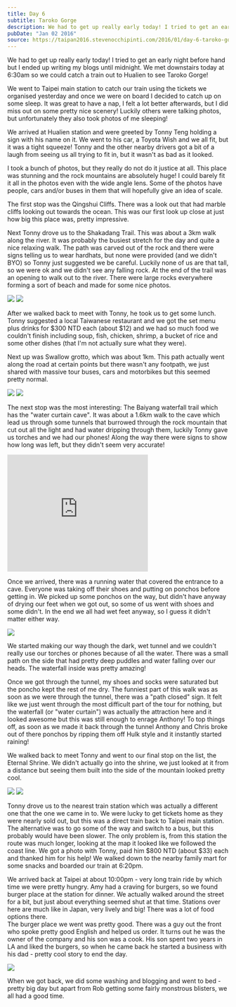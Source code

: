 ```yaml
---
title: Day 6
subtitle: Taroko Gorge
description: We had to get up really early today! I tried to get an early night before hand but I ended up writing my blogs until midnight. We met downs...
pubDate: "Jan 02 2016"
source: https://taipan2016.stevenocchipinti.com/2016/01/day-6-taroko-gorge.html
---
```



We had to get up really early today! I tried to get an early night before hand but I ended up writing my blogs until midnight. We met downstairs today at 6:30am so we could catch a train out to Hualien to see Taroko Gorge!

We went to Taipei main station to catch our train using the tickets we organised yesterday and once we were on board I decided to catch up on some sleep. It was great to have a nap, I felt a lot better afterwards, but I did miss out on some pretty nice scenery! Luckily others were talking photos, but unfortunately they also took photos of me sleeping!

We arrived at Hualien station and were greeted by Tonny Teng holding a sign with his name on it. We went to his car, a Toyota Wish and we all fit, but it was a tight squeeze! Tonny and the other nearby drivers got a bit of a laugh from seeing us all trying to fit in, but it wasn't as bad as it looked.

I took a bunch of photos, but they really do not do it justice at all. This place was stunning and the rock mountains are absolutely huge! I could barely fit it all in the photos even with the wide angle lens. Some of the photos have people, cars and/or buses in them that will hopefully give an idea of scale.

The first stop was the Qingshui Cliffs. There was a look out that had marble cliffs looking out towards the ocean. This was our first look up close at just how big this place was, pretty impressive.

Next Tonny drove us to the Shakadang Trail. This was about a 3km walk along the river. It was probably the busiest stretch for the day and quite a nice relaxing walk. The path was carved out of the rock and there were signs telling us to wear hardhats, but none were provided (and we didn't BYO) so Tonny just suggested we be careful. Luckily none of us are that tall, so we were ok and we didn't see any falling rock. At the end of the trail was an opening to walk out to the river. There were large rocks everywhere forming a sort of beach and made for some nice photos.

<Grid>
  <Img src="2015-taiwan-japan/pmz1x5wj4r6hzzhptdzz" />
  <Img src="2015-taiwan-japan/qukvuqvziudbc0fkwfwa" />
</Grid>

After we walked back to meet with Tonny, he took us to get some lunch. Tonny suggested a local Taiwanese restaurant and we got the set menu plus drinks for $300 NTD each (about $12) and we had so much food we couldn't finish including soup, fish, chicken, shrimp, a bucket of rice and some other dishes (that I'm not actually sure what they were).

Next up was Swallow grotto, which was about 1km. This path actually went along the road at certain points but there wasn't any footpath, we just shared with massive tour buses, cars and motorbikes but this seemed pretty normal.

<Grid>
  <Img src="2015-taiwan-japan/xj3ded1i6quvv7akgyci" />
  <Img src="2015-taiwan-japan/m3jn7murvhowefxle2st" />
</Grid>

The next stop was the most interesting: The Baiyang waterfall trail which has the "water curtain cave". It was about a 1.6km walk to the cave which lead us through some tunnels that burrowed through the rock mountain that cut out all the light and had water dripping through them, luckily Tonny gave us torches and we had our phones! Along the way there were signs to show how long was left, but they didn't seem very accurate!

<iframe
  allowfullscreen=""
  data-thumbnail-src="https://i.ytimg.com/vi/hnYrR_5_Iqc/0.jpg"
  frameborder="0"
  height="266"
  src="https://www.youtube.com/embed/hnYrR_5_Iqc?feature=player_embedded"
  width="320"
></iframe>

Once we arrived, there was a running water that covered the entrance to a cave. Everyone was taking off their shoes and putting on ponchos before getting in. We picked up some ponchos on the way, but didn't have anyway of drying our feet when we got out, so some of us went with shoes and some didn't. In the end we all had wet feet anyway, so I guess it didn't matter either way.

<Img originalAspectRatio src="2015-taiwan-japan/isgmmnvzjmioaeqz6bwd" />

We started making our way though the dark, wet tunnel and we couldn't really use our torches or phones because of all the water. There was a small path on the side that had pretty deep puddles and water falling over our heads. The waterfall inside was pretty amazing!

Once we got through the tunnel, my shoes and socks were saturated but the poncho kept the rest of me dry. The funniest part of this walk was as soon as we were through the tunnel, there was a "path closed" sign. It felt like we just went through the most difficult part of the tour for nothing, but the waterfall (or "water curtain") was actually the attraction here and it looked awesome but this was still enough to enrage Anthony! To top things off, as soon as we made it back through the tunnel Anthony and Chris broke out of there ponchos by ripping them off Hulk style and it instantly started raining!

We walked back to meet Tonny and went to our final stop on the list, the Eternal Shrine. We didn't actually go into the shrine, we just looked at it from a distance but seeing them built into the side of the mountain looked pretty cool.

<Grid>
  <Img src="2015-taiwan-japan/yn39c1t9e9mkrsryxvrt" />
  <Img src="2015-taiwan-japan/awr8ogrgd8wgrqd7rlwk" />
</Grid>

Tonny drove us to the nearest train station which was actually a different one that the one we came in to. We were lucky to get tickets home as they were nearly sold out, but this was a direct train back to Taipei main station. The alternative was to go some of the way and switch to a bus, but this probably would have been slower. The only problem is, from this station the route was much longer, looking at the map it looked like we followed the coast line. We got a photo with Tonny, paid him $800 NTD (about $33) each and thanked him for his help! We walked down to the nearby family mart for some snacks and boarded our train at 6:20pm.

We arrived back at Taipei at about 10:00pm - very long train ride by which time we were pretty hungry. Amy had a craving for burgers, so we found burger place at the station for dinner. We actually walked around the street for a bit, but just about everything seemed shut at that time. Stations over here are much like in Japan, very lively and big! There was a lot of food options there.  
The burger place we went was pretty good. There was a guy out the front who spoke pretty good English and helped us order. It turns out he was the owner of the company and his son was a cook. His son spent two years in LA and liked the burgers, so when he came back he started a business with his dad - pretty cool story to end the day.

<Img originalAspectRatio src="2015-taiwan-japan/zeorvimwvp9u1evetfyu" />

When we got back, we did some washing and blogging and went to bed - pretty big day but apart from Rob getting some fairly monstrous blisters, we all had a good time.
